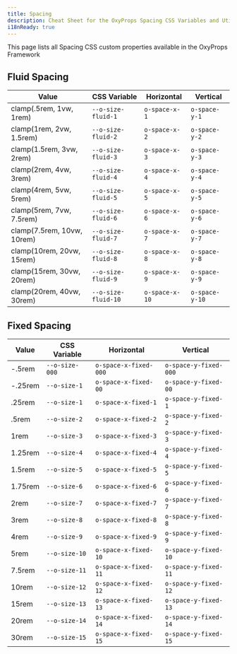 ```yaml
---
title: Spacing
description: Cheat Sheet for the OxyProps Spacing CSS Variables and Utility Classes.
i18nReady: true
---
```



This page lists all Spacing CSS custom properties available in the OxyProps Framework

## Fluid Spacing

| Value                      | CSS Variable                                                                      | Horizontal                                                         | Vertical                                                           |
| -------------------------- | --------------------------------------------------------------------------------- | ------------------------------------------------------------------ | ------------------------------------------------------------------ |
| clamp(.5rem, 1vw, 1rem)    | <ClipboardCopy value="var(--o-size-fluid-1)">`--o-size-fluid-1`</ClipboardCopy>   | <ClipboardCopy value="o-space-x-1">`o-space-x-1`</ClipboardCopy>   | <ClipboardCopy value="o-space-y-1">`o-space-y-1`</ClipboardCopy>   |
| clamp(1rem, 2vw, 1.5rem)   | <ClipboardCopy value="var(--o-size-fluid-2)">`--o-size-fluid-2`</ClipboardCopy>   | <ClipboardCopy value="o-space-x-2">`o-space-x-2`</ClipboardCopy>   | <ClipboardCopy value="o-space-y-2">`o-space-y-2`</ClipboardCopy>   |
| clamp(1.5rem, 3vw, 2rem)   | <ClipboardCopy value="var(--o-size-fluid-3)">`--o-size-fluid-3`</ClipboardCopy>   | <ClipboardCopy value="o-space-x-3">`o-space-x-3`</ClipboardCopy>   | <ClipboardCopy value="o-space-y-3">`o-space-y-3`</ClipboardCopy>   |
| clamp(2rem, 4vw, 3rem)     | <ClipboardCopy value="var(--o-size-fluid-4)">`--o-size-fluid-4`</ClipboardCopy>   | <ClipboardCopy value="o-space-x-4">`o-space-x-4`</ClipboardCopy>   | <ClipboardCopy value="o-space-y-4">`o-space-y-4`</ClipboardCopy>   |
| clamp(4rem, 5vw, 5rem)     | <ClipboardCopy value="var(--o-size-fluid-5)">`--o-size-fluid-5`</ClipboardCopy>   | <ClipboardCopy value="o-space-x-5">`o-space-x-5`</ClipboardCopy>   | <ClipboardCopy value="o-space-y-5">`o-space-y-5`</ClipboardCopy>   |
| clamp(5rem, 7vw, 7.5rem)   | <ClipboardCopy value="var(--o-size-fluid-6)">`--o-size-fluid-6`</ClipboardCopy>   | <ClipboardCopy value="o-space-x-6">`o-space-x-6`</ClipboardCopy>   | <ClipboardCopy value="o-space-y-6">`o-space-y-6`</ClipboardCopy>   |
| clamp(7.5rem, 10vw, 10rem) | <ClipboardCopy value="var(--o-size-fluid-7)">`--o-size-fluid-7`</ClipboardCopy>   | <ClipboardCopy value="o-space-x-7">`o-space-x-7`</ClipboardCopy>   | <ClipboardCopy value="o-space-y-7">`o-space-y-7`</ClipboardCopy>   |
| clamp(10rem, 20vw, 15rem)  | <ClipboardCopy value="var(--o-size-fluid-8)">`--o-size-fluid-8`</ClipboardCopy>   | <ClipboardCopy value="o-space-x-8">`o-space-x-8`</ClipboardCopy>   | <ClipboardCopy value="o-space-y-8">`o-space-y-8`</ClipboardCopy>   |
| clamp(15rem, 30vw, 20rem)  | <ClipboardCopy value="var(--o-size-fluid-9)">`--o-size-fluid-9`</ClipboardCopy>   | <ClipboardCopy value="o-space-x-9">`o-space-x-9`</ClipboardCopy>   | <ClipboardCopy value="o-space-y-9">`o-space-y-9`</ClipboardCopy>   |
| clamp(20rem, 40vw, 30rem)  | <ClipboardCopy value="var(--o-size-fluid-10)">`--o-size-fluid-10`</ClipboardCopy> | <ClipboardCopy value="o-space-x-10">`o-space-x-10`</ClipboardCopy> | <ClipboardCopy value="o-space-y-10">`o-space-y-10`</ClipboardCopy> |

## Fixed Spacing

| Value   | CSS Variable                                                            | Horizontal                                                                       | Vertical                                                                         |
| ------- | ----------------------------------------------------------------------- | -------------------------------------------------------------------------------- | -------------------------------------------------------------------------------- |
| -.5rem  | <ClipboardCopy value="var(--o-size-000)">`--o-size-000`</ClipboardCopy> | <ClipboardCopy value="o-space-x-fixed-000">`o-space-x-fixed-000`</ClipboardCopy> | <ClipboardCopy value="o-space-y-fixed-000">`o-space-y-fixed-000`</ClipboardCopy> |
| -.25rem | <ClipboardCopy value="var(--o-size-1)">`--o-size-1`</ClipboardCopy>     | <ClipboardCopy value="o-space-x-fixed-00">`o-space-x-fixed-00`</ClipboardCopy>   | <ClipboardCopy value="o-space-y-fixed-00">`o-space-y-fixed-00`</ClipboardCopy>   |
| .25rem  | <ClipboardCopy value="var(--o-size-1)">`--o-size-1`</ClipboardCopy>     | <ClipboardCopy value="o-space-x-fixed-1">`o-space-x-fixed-1`</ClipboardCopy>     | <ClipboardCopy value="o-space-y-fixed-1">`o-space-y-fixed-1`</ClipboardCopy>     |
| .5rem   | <ClipboardCopy value="var(--o-size-2)">`--o-size-2`</ClipboardCopy>     | <ClipboardCopy value="o-space-x-fixed-2">`o-space-x-fixed-2`</ClipboardCopy>     | <ClipboardCopy value="o-space-y-fixed-2">`o-space-y-fixed-2`</ClipboardCopy>     |
| 1rem    | <ClipboardCopy value="var(--o-size-3)">`--o-size-3`</ClipboardCopy>     | <ClipboardCopy value="o-space-x-fixed-3">`o-space-x-fixed-3`</ClipboardCopy>     | <ClipboardCopy value="o-space-y-fixed-3">`o-space-y-fixed-3`</ClipboardCopy>     |
| 1.25rem | <ClipboardCopy value="var(--o-size-4)">`--o-size-4`</ClipboardCopy>     | <ClipboardCopy value="o-space-x-fixed-4">`o-space-x-fixed-4`</ClipboardCopy>     | <ClipboardCopy value="o-space-y-fixed-4">`o-space-y-fixed-4`</ClipboardCopy>     |
| 1.5rem  | <ClipboardCopy value="var(--o-size-5)">`--o-size-5`</ClipboardCopy>     | <ClipboardCopy value="o-space-x-fixed-5">`o-space-x-fixed-5`</ClipboardCopy>     | <ClipboardCopy value="o-space-y-fixed-5">`o-space-y-fixed-5`</ClipboardCopy>     |
| 1.75rem | <ClipboardCopy value="var(--o-size-6)">`--o-size-6`</ClipboardCopy>     | <ClipboardCopy value="o-space-x-fixed-6">`o-space-x-fixed-6`</ClipboardCopy>     | <ClipboardCopy value="o-space-y-fixed-6">`o-space-y-fixed-6`</ClipboardCopy>     |
| 2rem    | <ClipboardCopy value="var(--o-size-7)">`--o-size-7`</ClipboardCopy>     | <ClipboardCopy value="o-space-x-fixed-7">`o-space-x-fixed-7`</ClipboardCopy>     | <ClipboardCopy value="o-space-y-fixed-7">`o-space-y-fixed-7`</ClipboardCopy>     |
| 3rem    | <ClipboardCopy value="var(--o-size-8)">`--o-size-8`</ClipboardCopy>     | <ClipboardCopy value="o-space-x-fixed-8">`o-space-x-fixed-8`</ClipboardCopy>     | <ClipboardCopy value="o-space-y-fixed-8">`o-space-y-fixed-8`</ClipboardCopy>     |
| 4rem    | <ClipboardCopy value="var(--o-size-9)">`--o-size-9`</ClipboardCopy>     | <ClipboardCopy value="o-space-x-fixed-9">`o-space-x-fixed-9`</ClipboardCopy>     | <ClipboardCopy value="o-space-y-fixed-9">`o-space-y-fixed-9`</ClipboardCopy>     |
| 5rem    | <ClipboardCopy value="var(--o-size-10)">`--o-size-10`</ClipboardCopy>   | <ClipboardCopy value="o-space-x-fixed-10">`o-space-x-fixed-10`</ClipboardCopy>   | <ClipboardCopy value="o-space-y-fixed-10">`o-space-y-fixed-10`</ClipboardCopy>   |
| 7.5rem  | <ClipboardCopy value="var(--o-size-11)">`--o-size-11`</ClipboardCopy>   | <ClipboardCopy value="o-space-x-fixed-11">`o-space-x-fixed-11`</ClipboardCopy>   | <ClipboardCopy value="o-space-y-fixed-11">`o-space-y-fixed-11`</ClipboardCopy>   |
| 10rem   | <ClipboardCopy value="var(--o-size-12)">`--o-size-12`</ClipboardCopy>   | <ClipboardCopy value="o-space-x-fixed-12">`o-space-x-fixed-12`</ClipboardCopy>   | <ClipboardCopy value="o-space-y-fixed-12">`o-space-y-fixed-12`</ClipboardCopy>   |
| 15rem   | <ClipboardCopy value="var(--o-size-13)">`--o-size-13`</ClipboardCopy>   | <ClipboardCopy value="o-space-x-fixed-13">`o-space-x-fixed-13`</ClipboardCopy>   | <ClipboardCopy value="o-space-y-fixed-13">`o-space-y-fixed-13`</ClipboardCopy>   |
| 20rem   | <ClipboardCopy value="var(--o-size-14)">`--o-size-14`</ClipboardCopy>   | <ClipboardCopy value="o-space-x-fixed-14">`o-space-x-fixed-14`</ClipboardCopy>   | <ClipboardCopy value="o-space-y-fixed-14">`o-space-y-fixed-14`</ClipboardCopy>   |
| 30rem   | <ClipboardCopy value="var(--o-size-15)">`--o-size-15`</ClipboardCopy>   | <ClipboardCopy value="o-space-x-fixed-15">`o-space-x-fixed-15`</ClipboardCopy>   | <ClipboardCopy value="o-space-y-fixed-15">`o-space-y-fixed-15`</ClipboardCopy>   |
